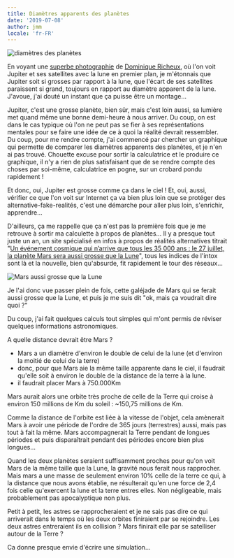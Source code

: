 ```yaml
---
title: Diamètres apparents des planètes
date: '2019-07-08'
author: jmm
locale: 'fr-FR'
---
```



<Image src={imgPlanets} alt="diamètres des planètes"/>

En voyant une [superbe photographie](https://500px.com/photo/311677709/notre-lune-jupiter-et-ses-4-lunes-by-dominique-richeux-photography) de [Dominique Richeux](https://www.facebook.com/Photography.Domi.Art), où l'on voit Jupiter et ses satellites avec la lune en premier plan, je m'étonnais que Jupiter soit si grosses par rapport à la lune, que l'écart de ses satellites paraissent si grand, toujours en rapport au diamètre apparent de la lune. J'avoue, j'ai douté un instant que ça puisse être un montage...

Jupiter, c'est une grosse planète, bien sûr, mais c'est loin aussi, sa lumière met quand même une bonne demi-heure à nous arriver. Du coup, on est dans le cas typique où l'on ne peut pas se fier à ses représentations mentales pour se faire une idée de ce à quoi la réalité devrait ressembler. Du coup, pour me rendre compte, j'ai commencé par chercher un graphique qui permette de comparer les diamètres apparents des planètes, et je n'en ai pas trouvé. Chouette excuse pour sortir la calculatrice et le produire ce graphique, il n'y a rien de plus satisfaisant que de se rendre compte des choses par soi-même, calculatrice en pogne, sur un crobard pondu rapidement !

Et donc, oui, Jupiter est grosse comme ça dans le ciel ! Et, oui, aussi, vérifier ce que l'on voit sur Internet ça va bien plus loin que se protéger des alternative-fake-realités, c'est une démarche pour aller plus loin, s'enrichir, apprendre...

D'ailleurs, ça me rappelle que ça n'est pas la première fois que je me retrouve à sortir ma calculette à propos de planètes... Il y a presque tout juste un an, un site spécialisé en infos à propos de réalités alternatives titrait "[Un événement cosmique qui n’arrive que tous les 35 000 ans : le 27 juillet, la planète Mars sera aussi grosse que la Lune](http://www.scienceinfo.fr/le-27-juillet-la-planete-mars-sera-aussi-grosse-que-la-lune/)", tous les indices de l'intox sont là et la nouvelle, bien qu'absurde, fit rapidement le tour des réseaux...

<Image src={imgBigMars} alt="Mars aussi grosse que la Lune"/>

Je l'ai donc vue passer plein de fois, cette galéjade de Mars qui se ferait aussi grosse que la Lune, et puis je me suis dit "ok, mais ça voudrait dire quoi ?"

Du coup, j'ai fait quelques calculs tout simples qui m'ont permis de réviser quelques informations astronomiques.

A quelle distance devrait être Mars ?

 - Mars a un diamètre d'environ le double de celui de la lune (et d'environ la moitié de celui de la terre)
 - donc, pour que Mars aie la même taille apparente dans le ciel, il faudrait qu'elle soit à environ le double de la distance de la terre à la lune.
 - il faudrait placer Mars à 750.000Km

Mars aurait alors une orbite très proche de celle de la Terre qui croise à environ 150 millions de Km du soleil : ~150,75 millions de Km.

Comme la distance de l'orbite est liée à la vitesse de l'objet, cela amènerait Mars à avoir une période de l'ordre de 365 jours (terrestres) aussi, mais pas tout à fait la même. Mars accompagnerait la Terre pendant de longues périodes et puis disparaîtrait pendant des périodes encore bien plus longues...

Quand les deux planètes seraient suffisamment proches pour qu'on voit Mars de la même taille que la Lune, la gravité nous ferait nous rapprocher. Mais mars a une masse de seulement environ 10% celle de la terre ce qui, à la distance que nous avons établie, ne résulterait qu'en une force de 2,4 fois celle qu'exercent la lune et la terre entres elles. Non négligeable, mais probablement pas apocalyptique non plus.

Petit à petit, les astres se rapprocheraient et je ne sais pas dire ce qui arriverait dans le temps où les deux orbites finiraient par se rejoindre. Les deux astres entreraient ils en collision ? Mars finirait elle par se satelliser autour de la Terre ?

Ca donne presque envie d'écrire une simulation...
